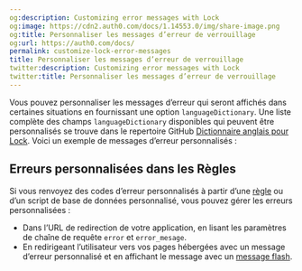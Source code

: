 ```yaml
---
og:description: Customizing error messages with Lock
og:image: https://cdn2.auth0.com/docs/1.14553.0/img/share-image.png
og:title: Personnaliser les messages d’erreur de verrouillage
og:url: https://auth0.com/docs/
permalink: customize-lock-error-messages
title: Personnaliser les messages d’erreur de verrouillage
twitter:description: Customizing error messages with Lock
twitter:title: Personnaliser les messages d’erreur de verrouillage
---
```


Vous pouvez personnaliser les messages d’erreur qui seront affichés dans certaines situations en fournissant une option `languageDictionary`. Une liste complète des champs `languageDictionary` disponibles qui peuvent être personnalisés se trouve dans le repertoire GitHub [Dictionnaire anglais pour Lock](https://github.com/auth0/lock/blob/master/src/i18n/en.js). Voici un exemple de messages d’erreur personnalisés :



## Erreurs personnalisées dans les Règles

Si vous renvoyez des codes d’erreur personnalisés à partir d’une [règle](/rules) ou d’un script de base de données personnalisé, vous pouvez gérer les erreurs personnalisées :

* Dans l’URL de redirection de votre application, en lisant les paramètres de chaîne de requête `error` et `error_mesage`.
* En redirigeant l’utilisateur vers vos pages hébergées avec un message d’erreur personnalisé et en affichant le message avec un [message flash](/libraries/lock/lock-api-reference).